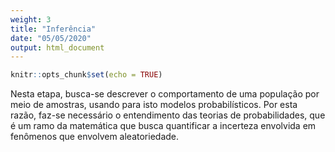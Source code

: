```yaml
---
weight: 3
title: "Inferência"
date: "05/05/2020"
output: html_document
---
```


```r
knitr::opts_chunk$set(echo = TRUE)
```

Nesta etapa, busca-se descrever o comportamento de uma população por meio de amostras, usando para isto modelos probabilísticos. Por esta razão, faz-se necessário o entendimento das teorias de probabilidades, que é um ramo da matemática que busca quantificar a incerteza envolvida em fenômenos que envolvem aleatoriedade. 


